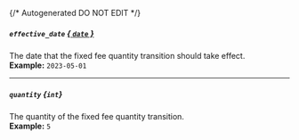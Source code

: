 {/* Autogenerated DO NOT EDIT  */}
##### `effective_date` [*{ `date` }*](https://docs.python.org/3/library/datetime.html#date-objects)
The date that the fixed fee quantity transition should take effect.
<br/>
**Example:** `2023-05-01`

---
##### `quantity` *{`int`}*
The quantity of the fixed fee quantity transition.
<br/>
**Example:** `5`


